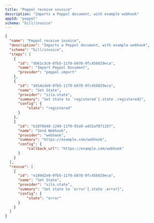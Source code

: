 ```yaml
---
title: "Peppol receive invoice"
description: "Imports a Peppol document, with example webhook"
appId: "peppol"
schema: "bill/invoice"
---
```


```json
{
  "name": "Peppol receive invoice",
  "description": "Imports a Peppol document, with example webhook",
  "schema": "bill/invoice",
  "steps": [
    {
      "id": "db61c3c0-0fb5-11f0-b078-9fc456829eca",
      "name": "Import Peppol Document",
      "provider": "peppol.import"
    },
    {
      "id": "dd14a3e0-0fb5-11f0-b078-9fc456829eca",
      "name": "Set State",
      "provider": "silo.state",
      "summary": "Set state to `registered`{.state .registered}",
      "config": {
          "state": "registered"
      }
    },
    {
      "id": "b1876b40-1249-11f0-92a9-ad32af0711b7",
      "name": "Send Webhook",
      "provider": "webhook",
      "summary": "https://example.com/webhook",
      "config": {
          "callback_url": "https://example.com/webhook"
      }
    }
  ],
  "rescue": [
    {
      "id": "e109d2e0-0fb5-11f0-b078-9fc456829eca",
      "name": "Set State",
      "provider": "silo.state",
      "summary": "Set state to `error`{.state .error}",
      "config": {
          "state": "error"
      }
    }
  ]
}
```